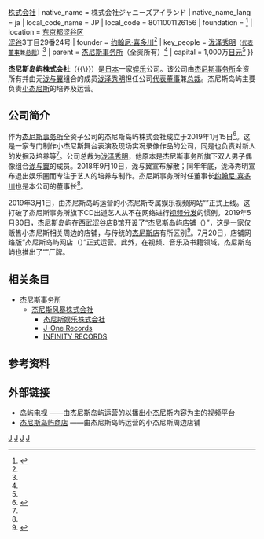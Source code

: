 {{NoteTA
|G1 = JP Show
}}
{{coord|35.6549392|139.7048353|type:landmark_region:JP|display=title}}
{{Infobox company
| name             = 杰尼斯岛屿株式会社
| name_en          = Johnnys' Island Inc.
| logo             = File:Johnnys Island logo.png
| logo_size        = 220px
| type             = [[私人公司|私人公司]]{{\}}[[株式会社|株式会社]]
| native_name      = 株式会社ジャニーズアイランド
| native_name_lang = ja
| local_code_name  = JP
| local_code       = 8011001126156
| foundation       = {{Start date and age|df=yes|2019|01|15}}<ref name="Intro">{{cite web |title=株式会社ジャニーズアイランド設立のお知らせ |url=https://www.johnny-associates.co.jp/news/info-181/ |publisher=[[杰尼斯事务所|杰尼斯事务所]] |accessdate=2020-10-30 |archive-date=2020-11-30 |archive-url=https://web.archive.org/web/20201130081159/https://www.johnny-associates.co.jp/news/info-181/ |dead-url=no }}</ref>
| location         = {{JPN}}[[东京都|东京都]][[涩谷区|涩谷区]]<br />[[涩谷|涩谷]]3丁目29番24号
| founder          = [[约翰尼·喜多川|约翰尼·喜多川]]<ref name="Intro" />
| key_people       = [[泷泽秀明|泷泽秀明]]<small>（[[代表董事|代表董事]]兼[[总裁|总裁]]）</small><ref name="Intro" />
| parent           = [[杰尼斯事务所|杰尼斯事务所]]（全资所有）<ref name="Intro" />
| capital          = 1,000万[[日元|日元]]<ref name="Intro" />
}}

'''杰尼斯岛屿株式会社'''（{{Lang-ja|株式会社ジャニーズアイランド}}{{\}}{{Lang-en|Johnnys' Island Inc.}}）是[[日本|日本]]一家[[娱乐|娱乐]]公司。该公司由[[杰尼斯事务所|杰尼斯事务所]]全资所有并由元[[泷与翼|泷与翼]]组合的成员[[泷泽秀明|泷泽秀明]]担任公司[[代表董事|代表董事]]兼[[总裁|总裁]]。杰尼斯岛屿主要负责[[小杰尼斯|小杰尼斯]]的培养及运营。

== 公司简介 ==
作为[[杰尼斯事务所|杰尼斯事务所]]全资子公司的杰尼斯岛屿株式会社成立于2019年1月15日<ref name="NikkanSports">{{cite web |title=滝沢秀明氏ジャニーズアイランド代表取締役社長就任 |url=https://www.nikkansports.com/entertainment/news/201901170000013.html |publisher=[[日刊体育|日刊体育]] |accessdate=2020-10-30 |archive-date=2020-11-07 |archive-url=https://web.archive.org/web/20201107004954/https://www.nikkansports.com/entertainment/news/201901170000013.html |dead-url=no }}</ref>。这是一家专门制作小杰尼斯舞台表演及现场实况录像作品的公司，同是也负责对新人的发掘及培养等<ref name="NikkanSports" />。公司总裁为[[泷泽秀明|泷泽秀明]]，他原本是杰尼斯事务所旗下双人男子偶像组合[[泷与翼|泷与翼]]的成员。2018年9月10日，泷与翼宣布解散；同年年底，泷泽秀明宣布退出娱乐圈而专注于艺人的培养与制作。杰尼斯事务所时任董事长[[约翰尼·喜多川|约翰尼·喜多川]]也是本公司的董事长<ref name="NikkanSports" />。

2019年3月1日，由杰尼斯岛屿运营的小杰尼斯专属娱乐视频网站“{{Link-ja|岛屿电视|ISLAND TV}}”正式上线。这打破了杰尼斯事务所旗下CD出道艺人从不在网络进行[[网络电视|视频分发]]的惯例。2019年5月30日，杰尼斯岛屿在[[西武百貨|西武涩谷店]]B馆开设了“杰尼斯岛屿店铺（{{lang|en|Johnnys' ISLAND STORE}}）”，这是一家仅贩售小杰尼斯相关周边的店铺，与传统的[[傑尼斯事務所#傑尼斯店|杰尼斯店]]有所区别<ref>{{cite news |url=https://store.j-island.net/ji_store/page/ticket_top |title=ABOUT Johnnys' ISLAND STOREとは |work=杰尼斯岛屿 |date=2019-06-10 |deadurl=yes |archiveurl=https://web.archive.org/web/20190611164523/https://store.j-island.net/ji_store/page/ticket_top |archivedate=2019-06-11 |accessdate=2020-10-30 }}</ref>。7月20日，店铺网络版“杰尼斯岛屿网店（{{lang|en|Johnnys' ISLAND STORE ONLINE}}）”正式运营。此外，在视频、音乐及书籍领域，杰尼斯岛屿也推出了“{{lang|en|JI Label}}”厂牌。

== 相关条目 ==
* [[杰尼斯事务所|杰尼斯事务所]]
** [[J_Storm|杰尼斯风暴株式会社]]
*** [[傑尼斯娛樂|杰尼斯娱乐株式会社]]
*** [[J_Storm|J-One Records]]
*** [[J_Storm#INFINITY_RECORDS|INFINITY RECORDS]]

== 参考资料 ==
{{Reflist}}

== 外部链接 ==
* [https://j-island.net/ 岛屿电视] {{Wayback|url=https://j-island.net/ |date=20201216083212 }}——由杰尼斯岛屿运营的以播出[[小杰尼斯|小杰尼斯]]内容为主的视频平台
* [https://j-island-store.jp/ 杰尼斯岛屿商店] {{Wayback|url=https://j-island-store.jp/ |date=20201221170308 }}——由杰尼斯岛屿运营的小杰尼斯周边店铺

{{傑尼斯事務所}}

[[Category:傑尼斯事務所相關組織|J]]
[[Category:2019年成立的公司|J]]
[[Category:澀谷區公司|J]]
[[Category:澀谷|J]]